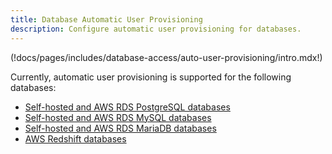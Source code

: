 ```yaml
---
title: Database Automatic User Provisioning 
description: Configure automatic user provisioning for databases.
---
```


(!docs/pages/includes/database-access/auto-user-provisioning/intro.mdx!)

Currently, automatic user provisioning is supported for the following databases:
- [Self-hosted and AWS RDS PostgreSQL databases](./auto-user-provisioning/postgres.mdx)
- [Self-hosted and AWS RDS MySQL databases](./auto-user-provisioning/mysql.mdx)
- [Self-hosted and AWS RDS MariaDB databases](./auto-user-provisioning/mariadb.mdx)
- [AWS Redshift databases](./auto-user-provisioning/aws-redshift.mdx)
